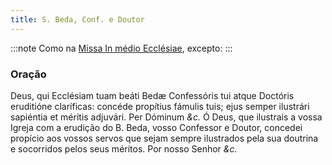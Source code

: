 ```yaml
---
title: S. Beda, Conf. e Doutor
---
```


:::note
Como na [Missa In médio Ecclésiae](../comum/13doutores), excepto:
:::

### Oração

<div class="grid grid-cols-2 gap-5">
  <span class="text-justify">
    Deus, qui Ecclésiam tuam beáti Bedæ Confessóris tui atque Doctóris
    eruditióne claríficas: concéde propítius fámulis tuis; ejus semper ilustrári
    sapiéntia et méritis adjuvári. Per Dóminum <em>&c.</em>
  </span>
  <span class="text-justify">
    Ó Deus, que ilustrais a vossa Igreja com a erudição do B. Beda, vosso
    Confessor e Doutor, concedei propício aos vossos servos que sejam sempre
    ilustrados pela sua doutrina e socorridos pelos seus méritos. Por nosso
    Senhor <em>&c.</em>
  </span>
</div>

